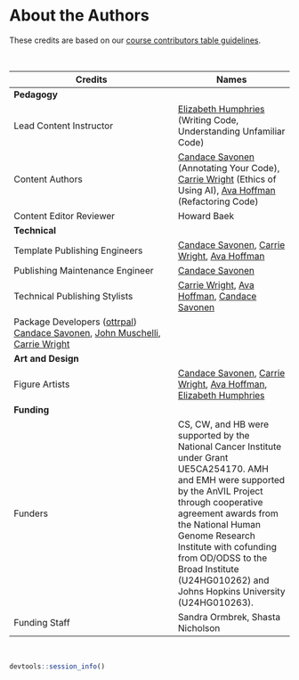 
# About the Authors {-}

These credits are based on our [course contributors table guidelines](https://www.ottrproject.org/more_features.html#giving-credits-to-contributors).

&nbsp;
&nbsp;

|Credits|Names|
|-------|-----|
|**Pedagogy**||
|Lead Content Instructor|[Elizabeth Humphries] (Writing Code, Understanding Unfamiliar Code)|
|Content Authors| [Candace Savonen] (Annotating Your Code), [Carrie Wright] (Ethics of Using AI), [Ava Hoffman] (Refactoring Code)|
|Content Editor Reviewer | Howard Baek |
|**Technical**||
|Template Publishing Engineers|[Candace Savonen], [Carrie Wright], [Ava Hoffman]|
|Publishing Maintenance Engineer|[Candace Savonen]|
|Technical Publishing Stylists|[Carrie Wright], [Ava Hoffman], [Candace Savonen]|
|Package Developers ([ottrpal]) [Candace Savonen], [John Muschelli], [Carrie Wright]|
|**Art and Design**||
|Figure Artists| [Candace Savonen], [Carrie Wright], [Ava Hoffman], [Elizabeth Humphries]|
|**Funding**||
|Funders| CS, CW, and HB were supported by the National Cancer Institute under Grant UE5CA254170. AMH and EMH were supported by the AnVIL Project through cooperative agreement awards from the National Human Genome Research Institute with cofunding from OD/ODSS to the Broad Institute (U24HG010262) and Johns Hopkins University (U24HG010263). |
|Funding Staff| Sandra Ormbrek, Shasta Nicholson |

&nbsp;

```r
devtools::session_info()
```

<!-- Author information -->

[FirstName LastName]: link to personal website
[John Muschelli]: https://johnmuschelli.com/
[Candace Savonen]: https://www.cansavvy.com/
[Carrie Wright]: https://carriewright11.github.io/
[Ava Hoffman]: https://www.avahoffman.com/
[Elizabeth Humphries]: https://www.linkedin.com/in/elizabeth-humphries-61202a103/

<!-- Links -->

[ottrpal]: https://github.com/jhudsl/ottrpal

<!-- Fill out this table using these instructions: https://github.com/jhudsl/OTTR_Template/wiki/How-to-give-credits

For JHU courses, You will need to add Ira as a credit:

|Content Publisher|[Ira Gooding]|
...
[Ira Gooding]: https://publichealth.jhu.edu/faculty/4130/ira-gooding
-->
